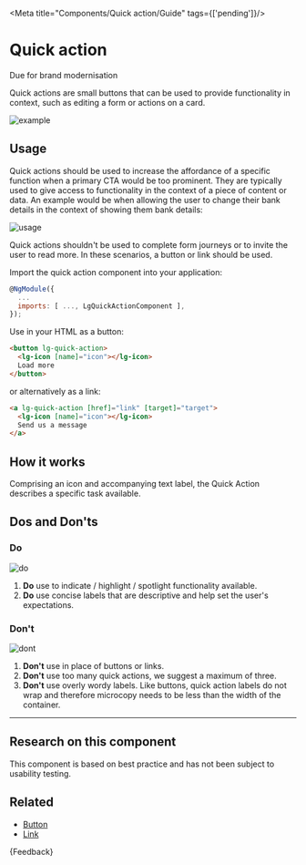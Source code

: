 
<Meta title="Components/Quick action/Guide" tags={['pending']}/>

# Quick action

<CustomBadge text="Pending" /> <span class="small-text">Due for brand modernisation</span>

<p class="standfirst">Quick actions are small buttons that can be used to provide functionality in context, such as editing a form or actions on a card.</p>

![example](docs/quick-action/example.png)

## Usage

Quick actions should be used to increase the affordance of a specific function when a primary CTA would be too prominent. They are typically used to give access to functionality in the context of a piece of content or data. An example would be when allowing the user to change their bank details in the context of showing them bank details:

![usage](docs/quick-action/usage.png)

Quick actions shouldn't be used to complete form journeys or to invite the user to read more. In these scenarios, a button or link should be used.

Import the quick action component into your application:

```js
@NgModule({
  ...
  imports: [ ..., LgQuickActionComponent ],
});
```

Use in your HTML as a button:

```html
<button lg-quick-action>
  <lg-icon [name]="icon"></lg-icon>
  Load more
</button>
```

or alternatively as a link:

```html
<a lg-quick-action [href]="link" [target]="target">
  <lg-icon [name]="icon"></lg-icon>
  Send us a message
</a>
```

## How it works

Comprising an icon and accompanying text label, the Quick Action describes a specific task available.

## Dos and Don'ts

### Do

![do](docs/quick-action/do.png)

1. **Do** use to indicate / highlight / spotlight functionality available.
2. **Do** use concise labels that are descriptive and help set the user's expectations.

### Don't

![dont](docs/quick-action/dont.png)

1. **Don't** use in place of buttons or links.
2. **Don't** use too many quick actions, we suggest a maximum of three.
3. **Don't** use overly wordy labels. Like buttons, quick action labels do not wrap and therefore microcopy needs to be less than the width of the container.

***

## Research on this component

This component is based on best practice and has not been subject to usability testing.

## Related

* [Button](./?path=/docs/components-button-guide--docs)
* [Link](./?path=/docs/components-link-guide--docs)

<Markdown>
  {Feedback}
</Markdown>
